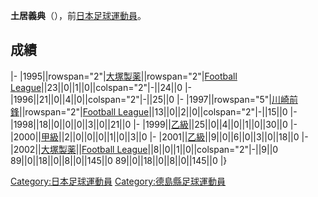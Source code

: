 {{Infobox football biography
|name=土居義典
|image=
|fullname=土居義典
|birth_date={{Birth date and age|1972|4|2}}
|cityofbirth=[[德島縣|德島縣]]
|countryofbirth=[[日本|日本]]
|position=[[後衛_(足球)|後衛]]
|currentclub=
|years=1995-1996<br/>1997-2001<br/>2002
|clubs=[[德島漩渦|大塚製薬]]<br/>[[川崎前鋒|川崎前鋒]]<br/>[[德島漩渦|大塚製薬]]
|caps(goals)=
|nationalyears=
|nationalteam=
|nationalcaps(goals)=
}}
'''土居義典'''（{{Bd|1972年|4月2日||}}），前[[日本|日本]][[足球|足球]][[運動員|運動員]]。

==成績==
{{Football player club statistics 1|YYN}}
{{Football player club statistics 2|JPN|YYN}}
|-
|1995||rowspan="2"|[[德島漩渦|大塚製薬]]||rowspan="2"|[[Japan_Football_League|Football League]]||23||0||1||0||colspan="2"|-||24||0
|-
|1996||21||0||4||0||colspan="2"|-||25||0
|-
|1997||rowspan="5"|[[川崎前鋒|川崎前鋒]]||rowspan="2"|[[Japan_Football_League|Football League]]||13||0||2||0||colspan="2"|-||15||0
|-
|1998||18||0||0||0||3||0||21||0
|-
|1999||[[日本職業足球乙級聯賽|乙級]]||25||0||4||0||1||0||30||0
|-
|2000||[[日本職業足球甲級聯賽|甲級]]||2||0||0||0||1||0||3||0
|-
|2001||[[日本職業足球乙級聯賽|乙級]]||9||0||6||0||3||0||18||0
|-
|2002||[[德島漩渦|大塚製薬]]||[[Japan_Football_League|Football League]]||8||0||1||0||colspan="2"|-||9||0
{{Football player club statistics 3|1|JPN}}89||0||18||0||8||0||145||0
{{Football player club statistics 5}}89||0||18||0||8||0||145||0
|}

{{Japan-sport-bio-stub}}
{{Soccer-player-stub}}
[[Category:日本足球運動員|Category:日本足球運動員]]
[[Category:德島縣足球運動員|Category:德島縣足球運動員]]